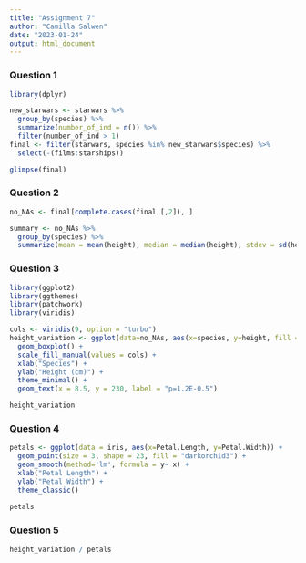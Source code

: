 ```yaml
---
title: "Assignment 7"
author: "Camilla Salwen"
date: "2023-01-24"
output: html_document
---
```


### Question 1

```r
library(dplyr)

new_starwars <- starwars %>%
  group_by(species) %>%
  summarize(number_of_ind = n()) %>%
  filter(number_of_ind > 1)
final <- filter(starwars, species %in% new_starwars$species) %>%
  select(-(films:starships))

glimpse(final)

```

### Question 2

```r
no_NAs <- final[complete.cases(final [,2]), ]

summary <- no_NAs %>%
  group_by(species) %>%
  summarize(mean = mean(height), median = median(height), stdev = sd(height), total_number = n())

```

### Question 3

```r
library(ggplot2)
library(ggthemes)
library(patchwork)
library(viridis)

cols <- viridis(9, option = "turbo")
height_variation <- ggplot(data=no_NAs, aes(x=species, y=height, fill = species)) +
  geom_boxplot() +
  scale_fill_manual(values = cols) +
  xlab("Species") +
  ylab("Height (cm)") +
  theme_minimal() +
  geom_text(x = 8.5, y = 230, label = "p=1.2E-0.5")

height_variation

```

### Question 4

```r

petals <- ggplot(data = iris, aes(x=Petal.Length, y=Petal.Width)) +
  geom_point(size = 3, shape = 23, fill = "darkorchid3") +
  geom_smooth(method='lm', formula = y~ x) +
  xlab("Petal Length") +
  ylab("Petal Width") +
  theme_classic()
  
petals
```

### Question 5

```r
height_variation / petals
```










